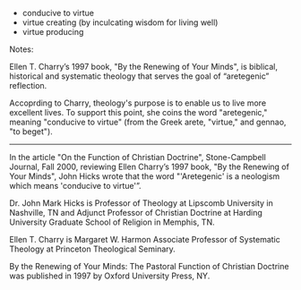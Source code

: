 * conducive to virtue
* virtue creating (by inculcating wisdom for living well)
* virtue producing <This aretegenic function of theology was at the heart of theology prior to modernity>

Notes:

Ellen T. Charry’s 1997 book, "By the Renewing of Your Minds", is biblical, historical and systematic theology that serves the goal of “aretegenic” reflection. 

Accoprding to Charry, theology's purpose is to enable us to live more excellent lives. To support this point, she coins the word "aretegenic," meaning "conducive to virtue" (from the Greek arete, "virtue," and gennao, "to beget").
{{protologism}}
----

In the article "On the Function of Christian Doctrine", Stone-Campbell Journal, Fall 2000, reviewing Ellen Charry’s 1997 book, "By the Renewing of Your Minds", John Hicks wrote that the word "'Aretegenic' is a neologism which means 'conducive to virtue'”.

Dr. John Mark Hicks is Professor of Theology at Lipscomb University in Nashville, TN and Adjunct Professor of Christian Doctrine at Harding University Graduate School of Religion in Memphis, TN.

Ellen T. Charry is Margaret W. Harmon Associate Professor of Systematic Theology at Princeton Theological Seminary. 

By the Renewing of Your Minds: The Pastoral Function of Christian Doctrine was published in 1997 by Oxford University Press, NY.